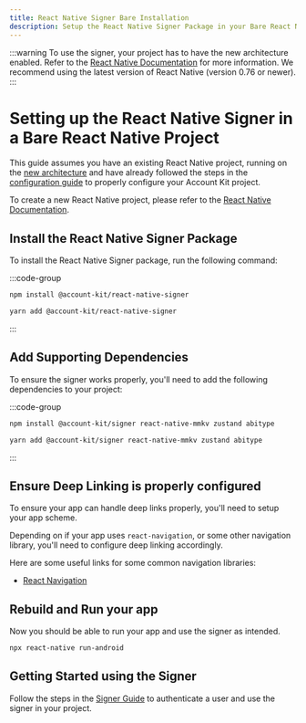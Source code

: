 ```yaml
---
title: React Native Signer Bare Installation
description: Setup the React Native Signer Package in your Bare React Native Project
---
```


:::warning
To use the signer, your project has to have the new architecture enabled. Refer to the [React Native Documentation](https://reactnative.dev/architecture/landing-page) for more information.
We recommend using the latest version of React Native (version 0.76 or newer).
:::

# Setting up the React Native Signer in a Bare React Native Project

This guide assumes you have an existing React Native project, running on the [new architecture](https://reactnative.dev/architecture/landing-page) and have already followed the steps in the [configuration guide](/react-native/signer/configuration-guide) to properly configure your Account Kit project.

To create a new React Native project, please refer to the [React Native Documentation](https://reactnative.dev/docs/set-up-your-environment).

## Install the React Native Signer Package

To install the React Native Signer package, run the following command:

:::code-group

```bash [npm]
npm install @account-kit/react-native-signer
```

```bash [yarn]
yarn add @account-kit/react-native-signer
```

:::

## Add Supporting Dependencies

To ensure the signer works properly, you'll need to add the following dependencies to your project:

:::code-group

```bash [npm]
npm install @account-kit/signer react-native-mmkv zustand abitype
```

```bash [yarn]
yarn add @account-kit/signer react-native-mmkv zustand abitype
```

:::

## Ensure Deep Linking is properly configured

To ensure your app can handle deep links properly, you'll need to setup your app scheme.

Depending on if your app uses `react-navigation`, or some other navigation library, you'll need to configure deep linking accordingly.

Here are some useful links for some common navigation libraries:

-   [React Navigation](https://reactnavigation.org/docs/deep-linking/)

## Rebuild and Run your app

Now you should be able to run your app and use the signer as intended.

```bash
npx react-native run-android
```

## Getting Started using the Signer

Follow the steps in the [Signer Guide](/react-native/signer/using-the-signer) to authenticate a user and use the signer in your project.
